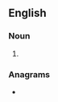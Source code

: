 ==English==

===Noun===
{{en-noun}}

# {{alternative form of|smidgen|lang=en}}

===Anagrams===
* {{l|en|midges}}